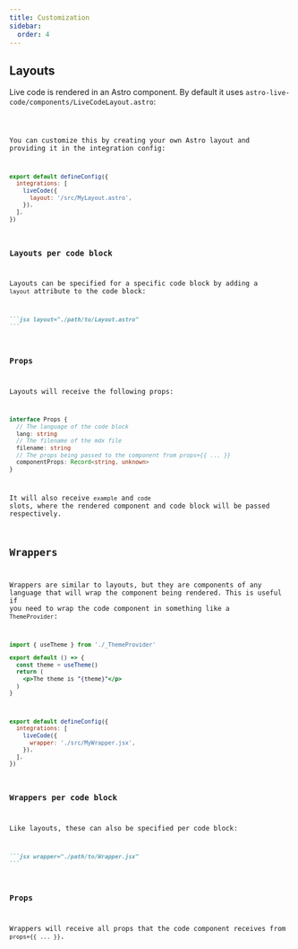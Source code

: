 ```yaml
---
title: Customization
sidebar:
  order: 4
---
```


## Layouts

Live code is rendered in an Astro component. By default it uses `astro-live-code/components/LiveCodeLayout.astro`:

<Code code={LiveCodeLayoutSrc} lang="astro" />

You can customize this by creating your own Astro layout and providing it in the integration config:

```js title="astro.config.mjs"
export default defineConfig({
  integrations: [
    liveCode({
      layout: '/src/MyLayout.astro',
    }),
  ],
})
```

### Layouts per code block

Layouts can be specified for a specific code block by adding a `layout` attribute to the code block:

````md
```jsx layout="./path/to/Layout.astro"
```
````

### Props

Layouts will receive the following props:

```ts
interface Props {  
  // The language of the code block
  lang: string
  // The filename of the mdx file
  filename: string
  // The props being passed to the component from props={{ ... }}
  componentProps: Record<string, unknown>  
}
```

It will also receive `example` and `code` slots, where the rendered component and code block will be passed respectively.

## Wrappers

Wrappers are similar to layouts, but they are components of any language that will wrap the component being rendered. 
This is useful if you need to wrap the code component in something like a `ThemeProvider`:

```jsx live wrapper="./_JSXWrapper.jsx"
import { useTheme } from './_ThemeProvider'

export default () => {
  const theme = useTheme()
  return (
    <p>The theme is "{theme}"</p>
  )
}
```

```js title="astro.config.mjs"
export default defineConfig({
  integrations: [
    liveCode({
      wrapper: './src/MyWrapper.jsx',
    }),
  ],
})
```

### Wrappers per code block

Like layouts, these can also be specified per code block:

````md
```jsx wrapper="./path/to/Wrapper.jsx"
```
````

### Props

Wrappers will receive all props that the code component receives from `props={{ ... }}`.
